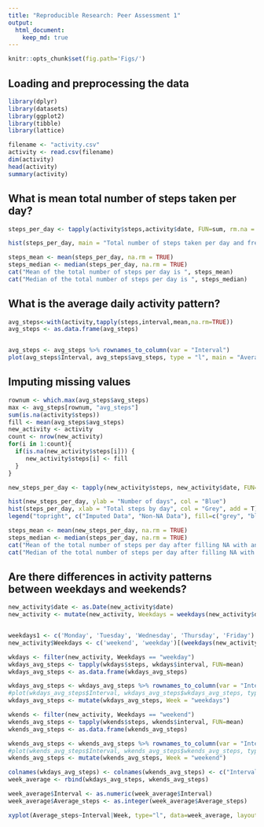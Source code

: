 ```yaml
---
title: "Reproducible Research: Peer Assessment 1"
output: 
  html_document:
    keep_md: true
---
```

```r
knitr::opts_chunk$set(fig.path='Figs/')
```

## Loading and preprocessing the data
```r
library(dplyr)
library(datasets)
library(ggplot2)
library(tibble)
library(lattice)

filename <- "activity.csv"
activity <- read.csv(filename)
dim(activity)
head(activity)
summary(activity)
```

## What is mean total number of steps taken per day?
```r
steps_per_day <- tapply(activity$steps,activity$date, FUN=sum, rm.na = TRUE)

hist(steps_per_day, main = "Total number of steps taken per day and frequency", xlab = "Total steps by day")

steps_mean <- mean(steps_per_day, na.rm = TRUE)
steps_median <- median(steps_per_day, na.rm = TRUE)
cat("Mean of the total number of steps per day is ", steps_mean)
cat("Median of the total number of steps per day is ", steps_median)
```

## What is the average daily activity pattern?
```r
avg_steps<-with(activity,tapply(steps,interval,mean,na.rm=TRUE))
avg_steps <- as.data.frame(avg_steps)


avg_steps <- avg_steps %>% rownames_to_column(var = "Interval")
plot(avg_steps$Interval, avg_steps$avg_steps, type = "l", main = "Average_daily_activity_pattern")
```


## Imputing missing values
```r
rownum <- which.max(avg_steps$avg_steps)
max <- avg_steps[rownum, "avg_steps"]
sum(is.na(activity$steps))
fill <- mean(avg_steps$avg_steps)
new_activity <- activity
count <- nrow(new_activity)
for(i in 1:count){
  if(is.na(new_activity$steps[i])) {
     new_activity$steps[i] <- fill
  }
}
```

```r
new_steps_per_day <- tapply(new_activity$steps, new_activity$date, FUN=sum)

hist(new_steps_per_day, ylab = "Number of days", col = "Blue")
hist(steps_per_day, xlab = "Total steps by day", col = "Grey", add = T)
legend("topright", c("Imputed Data", "Non-NA Data"), fill=c("grey", "blue") )

steps_mean <- mean(new_steps_per_day, na.rm = TRUE)
steps_median <- median(steps_per_day, na.rm = TRUE)
cat("Mean of the total number of steps per day after filling NA with an average number of steps is ", steps_mean)
cat("Median of the total number of steps per day after filling NA with an average number of steps is ", steps_median)
```
## Are there differences in activity patterns between weekdays and weekends?
```r
new_activity$date <- as.Date(new_activity$date)
new_activity <- mutate(new_activity, Weekdays = weekdays(new_activity$date))


weekdays1 <- c('Monday', 'Tuesday', 'Wednesday', 'Thursday', 'Friday')
new_activity$Weekdays <- c('weekend', 'weekday')[(weekdays(new_activity$date) %in% weekdays1)+1L]
```

```r
wkdays <- filter(new_activity, Weekdays == "weekday")
wkdays_avg_steps <- tapply(wkdays$steps, wkdays$interval, FUN=mean)
wkdays_avg_steps <- as.data.frame(wkdays_avg_steps)

wkdays_avg_steps <- wkdays_avg_steps %>% rownames_to_column(var = "Interval")
#plot(wkdays_avg_steps$Interval, wkdays_avg_steps$wkdays_avg_steps, type = "l", xlab = "Intervals", ylab = "Average Steps",main = "Weekdays")
wkdays_avg_steps <- mutate(wkdays_avg_steps, Week = "weekdays")

```

```r
wkends <- filter(new_activity, Weekdays == "weekend")
wkends_avg_steps <- tapply(wkends$steps, wkends$interval, FUN=mean)
wkends_avg_steps <- as.data.frame(wkends_avg_steps)

wkends_avg_steps <- wkends_avg_steps %>% rownames_to_column(var = "Interval")
#plot(wkends_avg_steps$Interval, wkends_avg_steps$wkends_avg_steps, type = "l", xlab = "Intervals", ylab = "Average Steps",main = "Weekend")
wkends_avg_steps <- mutate(wkends_avg_steps, Week = "weekend")

colnames(wkdays_avg_steps) <- colnames(wkends_avg_steps) <- c("Interval", "Average_steps", "Week")
week_average <- rbind(wkdays_avg_steps, wkends_avg_steps)

week_average$Interval <- as.numeric(week_average$Interval)
week_average$Average_steps <- as.integer(week_average$Average_steps)
```
```r
xyplot(Average_steps~Interval|Week, type="l", data=week_average, layout = c(1,2), main = "Average steps per interval by day type")
```
